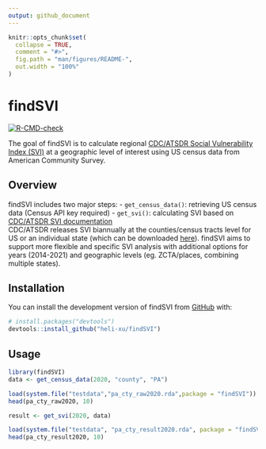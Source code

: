 ```yaml
---
output: github_document
---
```


<!-- README.md is generated from README.Rmd. Please edit that file -->

```r
knitr::opts_chunk$set(
  collapse = TRUE,
  comment = "#>",
  fig.path = "man/figures/README-",
  out.width = "100%"
)
```

# findSVI

<!-- badges: start -->
[![R-CMD-check](https://github.com/heli-xu/findSVI/actions/workflows/R-CMD-check.yaml/badge.svg)](https://github.com/heli-xu/findSVI/actions/workflows/R-CMD-check.yaml)
<!-- badges: end -->

The goal of findSVI is to calculate regional [CDC/ATSDR Social Vulnerability Index (SVI)](https://www.atsdr.cdc.gov/placeandhealth/svi/index.html) at a geographic level of interest using US census data from American Community Survey. 


## Overview

findSVI includes two major steps: 
- `get_census_data()`: retrieving US census data (Census API key required)
- `get_svi()`: calculating SVI based on [CDC/ATSDR SVI documentation](https://www.atsdr.cdc.gov/placeandhealth/svi/data_documentation_download.html)  
CDC/ATSDR releases SVI biannually at the counties/census tracts level for US or an individual state (which can be downloaded [here](https://www.atsdr.cdc.gov/placeandhealth/svi/data_documentation_download.html)). findSVI aims to support more flexible and specific SVI analysis with additional options for years (2014-2021) and geographic levels (eg. ZCTA/places, combining multiple states). 

## Installation

You can install the development version of findSVI from [GitHub](https://github.com/) with:

``` r
# install.packages("devtools")
devtools::install_github("heli-xu/findSVI")
```

## Usage
```r
library(findSVI)
data <- get_census_data(2020, "county", "PA")
```

```r
load(system.file("testdata","pa_cty_raw2020.rda",package = "findSVI"))
head(pa_cty_raw2020, 10)
```

```r
result <- get_svi(2020, data)
```

```r
load(system.file("testdata", "pa_cty_result2020.rda", package = "findSVI"))
head(pa_cty_result2020, 10)
```
